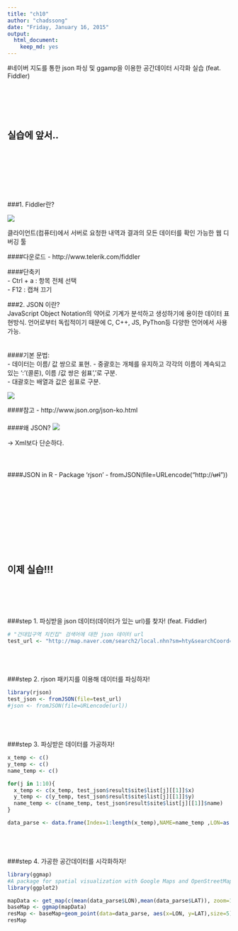 ---
title: "ch10"
author: "chadssong"
date: "Friday, January 16, 2015"
output:
  html_document:
    keep_md: yes
---

  
  
#네이버 지도를 통한 json 파싱 및 ggamp을 이용한 공간데이터 시각화 실습 (feat. Fiddler)  
　    
　    
　    
　    

## 실습에 앞서..　    
　    
　    
　  
　  
　  

###1. Fiddler란?  
  
 ![](img/fiddler.jpg)  

클라이언트(컴퓨터)에서 서버로 요청한 내역과 결과의 모든 데이터를 확인 가능한 웹 디버깅 툴   

####다운로드
- http://www.telerik.com/fiddler
  
####단축키  
- Ctrl + a : 항목 전체 선택  
- F12 : 캡쳐 끄기
  
   
###2. JSON 이란?
　  　  
JavaScript Object Notation의 약어로 기계가 분석하고 생성하기에 용이한 데이터 표현방식. 언어로부터 독립적이기 때문에 C, C++, JS, PyThon등 다양한 언어에서 사용가능.  
　  　  

####기본 문법:  
- 데이터는 이름/ 값 쌍으로 표현.
- 중괄호는 개체를 유지하고 각각의 이름이 계속되고 있는 ':'(콜론), 이름 /값 쌍은 쉼표','로 구분.  
- 대괄호는 배열과 값은 쉼표로 구분.  
  
 ![](img/Json.jpg)

####참고
- http://www.json.org/json-ko.html
　  　  
　  　  
####왜 JSON?
 ![](img/JsonXml.png)  
  
-> Xml보다 단순하다.  
　  　  
　  　  
  
####JSON in R
- Package ‘rjson’
- fromJSON(file=URLencode("http://~~url~~"))
　   
　  　  
　  　  
　  　  
　  　  
　   
　  　  　   
　   


## 이제 실습!!!  
　   
　   
　   

###step 1. 파싱받을 json 데이터(데이터가 있는 url)를 찾자! (feat. Fiddler)  
```{r}
# "건대입구역 치킨집" 검색어에 대한 json 데이터 url
test_url <- "http://map.naver.com/search2/local.nhn?sm=hty&searchCoord=128.2291753%3B37.1499569&isFirstSearch=true&query=%EA%B1%B4%EB%8C%80%EC%9E%85%EA%B5%AC%EC%97%AD+%EC%B9%98%ED%82%A8&menu=location&mpx=16150116%3A37.1499569%2C128.2291753%3AZ11%3A0.0340156%2C0.0156052%20HTTP/1.1"
```
　   
　   

###step 2. rjson 패키지를 이용해 데이터를 파싱하자!
```{r}
library(rjson)
test_json <- fromJSON(file=test_url)
#json <- fromJSON(file=URLencode(url)) 
```
　   
　   

###step 3. 파싱받은 데이터를 가공하자!
```{r}

x_temp <- c()
y_temp <- c()
name_temp <- c()

for(j in 1:10){
  x_temp <- c(x_temp, test_json$result$site$list[j][[1]]$x)
  y_temp <- c(y_temp, test_json$result$site$list[j][[1]]$y)
  name_temp <- c(name_temp, test_json$result$site$list[j][[1]]$name)
}

data_parse <- data.frame(Index=1:length(x_temp),NAME=name_temp ,LON=as.numeric(x_temp), LAT=as.numeric(y_temp))

```
　   
　   

###step 4. 가공한 공간데이터를 시각화하자! 
```{r}
library(ggmap)
#A package for spatial visualization with Google Maps and OpenStreetMap
library(ggplot2)

mapData <- get_map(c(mean(data_parse$LON),mean(data_parse$LAT)), zoom=15, maptype="roadmap")
baseMap <- ggmap(mapData)
resMap <- baseMap+geom_point(data=data_parse, aes(x=LON, y=LAT),size=5)+geom_text(data=data_parse, aes(x=LON,y=LAT+0.001, label=NAME), size=5)
resMap
```




